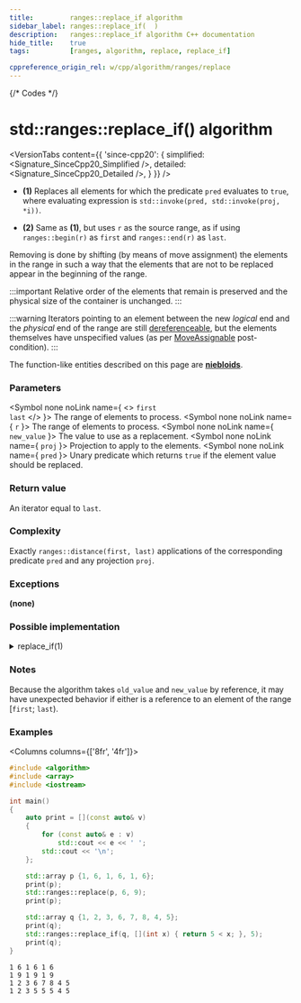 ```yaml
---
title:         ranges::replace_if algorithm
sidebar_label: ranges::replace_if(  )
description:   ranges::replace_if algorithm C++ documentation
hide_title:    true
tags:          [ranges, algorithm, replace, replace_if]

cppreference_origin_rel: w/cpp/algorithm/ranges/replace
---
```



{/* Codes */}


# std::ranges::replace_if() algorithm

<VersionTabs content={{
	'since-cpp20': {
		simplified:	<Signature_SinceCpp20_Simplified />,
		detailed:	<Signature_SinceCpp20_Detailed />,
	}
}} />

- **(1)** Replaces all elements for which the predicate `pred` evaluates to `true`, where evaluating expression is `std::invoke(pred, std::invoke(proj, *i))`.

- **(2)** Same as **(1)**, but uses `r` as the source range, as if using `ranges::begin(r)` as `first` and `ranges::end(r)` as `last`.

Removing is done by shifting (by means of move assignment) the elements in the range in such a way that the elements that are not to be replaced appear in the beginning of the range.

:::important
Relative order of the elements that remain is preserved and the physical size of the container is unchanged.
:::

:::warning
Iterators pointing to an element between the new *logical* end and the *physical* end of the range are still <a href="#">dereferenceable</a>, <Since v='cpp11'>but the elements themselves have unspecified values (as per <a href="/docs/named_req/MoveAssignable">MoveAssignable</a> post-condition).</Since>
:::

The function-like entities described on this page are [**niebloids**](/docs/std/algo/niebloids).

### Parameters

<SymbolTable>

  <Symbol none noLink name={ <> <code>first</code> <br/> <code>last</code> </> }>
    The range of elements to process.
  </Symbol>
  <Symbol none noLink name={ <code>r</code> }>
    The range of elements to process.
  </Symbol>
  <Symbol none noLink name={ <code>new_value</code> }>
    The value to use as a replacement.
  </Symbol>
  <Symbol none noLink name={ <code>proj</code> }>
    Projection to apply to the elements.
  </Symbol>
  <Symbol none noLink name={ <code>pred</code> }>
    Unary predicate which returns <code>true</code> if the element value should be replaced.
  </Symbol>

</SymbolTable>

### Return value

An iterator equal to `last`.

### Complexity

Exactly `ranges::distance(first, last)` applications of the corresponding predicate `pred` and any projection `proj`.

### Exceptions

**(none)**

### Possible implementation

<details>
<summary>replace_if(1)</summary>

```cpp
struct replace_if_fn
{
    template<std::input_iterator I, std::sentinel_for<I> S, class T,
             class Proj = std::identity, std::indirect_unary_predicate<
                 std::projected<I, Proj>> Pred>
    requires std::indirectly_writable<I, const T&>
    constexpr I
        operator()(I first, S last, Pred pred, const T& new_value, Proj proj = {}) const
    {
        for (; first != last; ++first)
            if (!!std::invoke(pred, std::invoke(proj, *first)))
                *first = new_value;
        return std::move(first);
    }

    template<ranges::input_range R, class T, class Proj = std::identity,
             std::indirect_unary_predicate<std::projected<ranges::iterator_t<R>, Proj>> Pred>
    requires std::indirectly_writable<ranges::iterator_t<R>, const T&>
    constexpr ranges::borrowed_iterator_t<R>
        operator()(R&& r, Pred pred, const T& new_value, Proj proj = {}) const
    {
        return (*this)(ranges::begin(r), ranges::end(r), std::move(pred),
                       new_value, std::move(proj));
    }
};

inline constexpr replace_if_fn replace_if {};
```

</details>


### Notes

Because the algorithm takes `old_value` and `new_value` by reference, it may have unexpected behavior if either is a reference to an element of the range [`first`; `last`).

### Examples

<Columns columns={['8fr', '4fr']}>
<div>

```cpp title='Main.cpp' showLineNumbers
#include <algorithm>
#include <array>
#include <iostream>

int main()
{
    auto print = [](const auto& v)
    {
        for (const auto& e : v)
            std::cout << e << ' ';
        std::cout << '\n';
    };

    std::array p {1, 6, 1, 6, 1, 6};
    print(p);
    std::ranges::replace(p, 6, 9);
    print(p);

    std::array q {1, 2, 3, 6, 7, 8, 4, 5};
    print(q);
    std::ranges::replace_if(q, [](int x) { return 5 < x; }, 5);
    print(q);
}
```

</div>
<div>

```plaintext title="Output"
1 6 1 6 1 6
1 9 1 9 1 9
1 2 3 6 7 8 4 5
1 2 3 5 5 5 4 5
```

</div>
</Columns>
